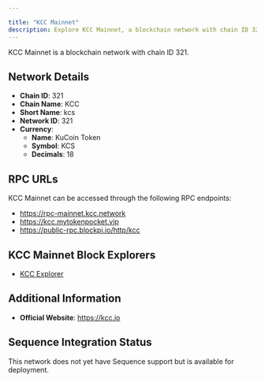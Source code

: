 ```yaml
---

title: "KCC Mainnet"
description: Explore KCC Mainnet, a blockchain network with chain ID 321. Learn about its native currency, KuCoin Token, and how to interact with the network.
---
```




KCC Mainnet is a blockchain network with chain ID 321.

## Network Details

- **Chain ID**: 321
- **Chain Name**: KCC
- **Short Name**: kcs
- **Network ID**: 321
- **Currency**: 
  - **Name**: KuCoin Token
  - **Symbol**: KCS
  - **Decimals**: 18

## RPC URLs

KCC Mainnet can be accessed through the following RPC endpoints:

- https://rpc-mainnet.kcc.network
- https://kcc.mytokenpocket.vip
- https://public-rpc.blockpi.io/http/kcc

## KCC Mainnet Block Explorers

- [KCC Explorer](https://explorer.kcc.io/en)

## Additional Information

- **Official Website**: https://kcc.io

## Sequence Integration Status

This network does not yet have Sequence support but is available for deployment.
